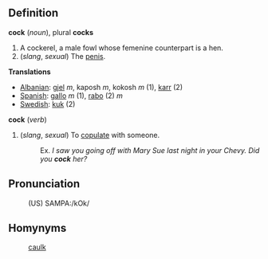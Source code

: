 ==Definition==

'''cock''' (''noun''), plural '''cocks'''
# A cockerel, a male fowl whose femenine counterpart is a hen.
# (''slang'', ''sexual'') The [[penis]].

'''Translations'''
*[[Albanian]]: [[gjel]] ''m'', kaposh ''m'', kokosh ''m'' (1), [[karr]] (2)
*[[Spanish]]: [[gallo]] ''m'' (1), [[rabo]] (2) ''m''
*[[Swedish]]: [[kuk]] (2)



'''cock''' (''verb'')
# (''slang'', ''sexual'') To [[copulate]] with someone.
#:Ex. ''I saw you going off with Mary Sue last night in your Chevy.  Did you '''cock''' her?''

==Pronunciation==
:(US) SAMPA:/kOk/

==Homynyms==
:[[caulk]]